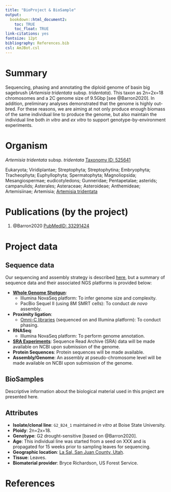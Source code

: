 ```yaml
---
title: "BioProject & BioSample"
output:
  bookdown::html_document2: 
    toc: TRUE
    toc_float: TRUE
link-citations: yes
fontsize: 12pt
bibliography: References.bib
csl: AmJBot.csl
---
```


# Summary 

Sequencing, phasing and annotating the diploid genome of basin big sagebrush (*Artemisia tridentata* subsp. *tridentata*). This taxon as 2n=2x=18 chromosomes and a 2C genome size of 9.5Gbp [see @Barron2020]. In addition, preliminary analyses demonstrated that the genome is highly out-bred. For these reasons, we are aiming at not only produce enough biomass of the same individual line to produce the genome, but also maintain the individual line both *in vitro* and *ex vitro* to support genotype-by-environment experiments. 


# Organism

*Artemisia tridentata* subsp. *tridentata* [Taxonomy ID: 525641](https://www.ncbi.nlm.nih.gov/Taxonomy/Browser/wwwtax.cgi?mode=Info&id=525641&lvl=3&lin=f&keep=1&srchmode=1&unlock)

Eukaryota; Viridiplantae; Streptophyta; Streptophytina; Embryophyta; Tracheophyta; Euphyllophyta; Spermatophyta; Magnoliopsida; Mesangiospermae; eudicotyledons; Gunneridae; Pentapetalae; asterids; campanulids; Asterales; Asteraceae; Asteroideae; Anthemideae; Artemisiinae; Artemisia; [Artemisia tridentata](https://www.ncbi.nlm.nih.gov/Taxonomy/Browser/wwwtax.cgi?mode=Undef&id=55611&lvl=3&keep=1&srchmode=1&unlock)

# Publications (by the project)

1. @Barron2020 [PubMedID: 33291424](https://pubmed.ncbi.nlm.nih.gov/33291424/)

# Project data

## Sequence data

Our sequencing and assembly strategy is described [here](Sequencing.html), but a summary of sequence data and their associated NGS platforms is provided below:

- [**Whole Genome Shotgun**](https://www.ncbi.nlm.nih.gov/genbank/wgs/): 
    - Illumina NovaSeq platform: To infer genome size and complexity.
    - PacBio Sequel II (using 8M SMRT cells): To conduct *de novo* assembly.
- **Proximity ligation**: 
    - [Omni-C libraries](https://dovetailgenomics.com/intro-omni-c-tech/) (sequenced on and Illumina platform): To conduct phasing.
- **RNASeq**: 
    - Illumina NovaSeq platform: To perform genome annotation.
- [**SRA Experiments**](https://www.ncbi.nlm.nih.gov/sra/): Sequence Read Archive (SRA) data will be made available on NCBI upon submission of the genome.
- **Protein Sequences**: Protein sequences will be made available.
- **Assembly/Genome**: An assembly at pseudo-chromosome level will be made available on NCBI upon submission of the genome.

## BioSamples

Descriptive information about the biological material used in this project are presented here.

## Attributes

- **Isolate/clonal line**: `G2_B24_1` maintained *in vitro* at Boise State University.
- **Ploidy**: 2n=2x=18.
- **Genotype**: G2 drought-sensitive [based on @Barron2020].
- **Age**: This individual line was started from a seed on XXX and is propagated for 15 weeks prior to sampling leaves for sequencing.
- **Geographic location**: [La Sal, San Juan County, Utah](https://www.google.com/maps/place/38°18'21.6%22N+109°23'16.8%22W/@38.3818797,-109.2896532,11z/data=!4m5!3m4!1s0x0:0x0!8m2!3d38.306!4d-109.388).
- **Tissue**: Leaves.
- **Biomaterial provider**: Bryce Richardson, US Forest Service.

# References